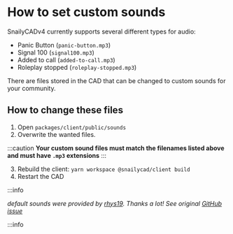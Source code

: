 # How to set custom sounds

SnailyCADv4 currently supports several different types for audio:

- Panic Button (`panic-button.mp3`)
- Signal 100 (`signal100.mp3`)
- Added to call (`added-to-call.mp3`)
- Roleplay stopped (`roleplay-stopped.mp3`)

There are files stored in the CAD that can be changed to custom sounds for your community.

## How to change these files

1. Open `packages/client/public/sounds`
2. Overwrite the wanted files.

:::caution
**Your custom sound files must match the filenames listed above and must have `.mp3` extensions**
:::

3. Rebuild the client: `yarn workspace @snailycad/client build`
4. Restart the CAD

:::info

_default sounds were provided by [rhys19](https://github.com/rhys19). Thanks a lot!
See original [GitHub issue](https://github.com/SnailyCAD/snaily-cadv4/issues/394)_

:::info
